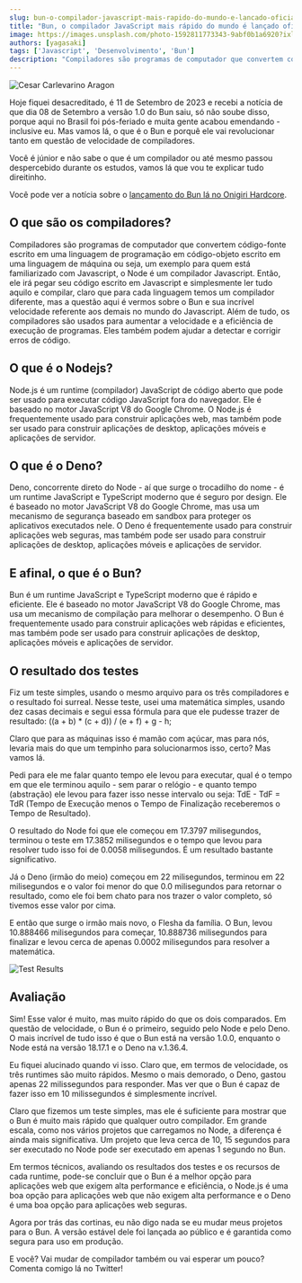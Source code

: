 ```yaml
---
slug: bun-o-compilador-javascript-mais-rapido-do-mundo-e-lancado-oficialmente
title: "Bun, o compilador JavaScript mais rápido do mundo é lançado oficialmente"
image: https://images.unsplash.com/photo-1592811773343-9abf0b1a6920?ixlib=rb-4.0.3&ixid=M3wxMjA3fDB8MHxwaG90by1wYWdlfHx8fGVufDB8fHx8fA%3D%3D&auto=format&fit=crop&w=2070&q=80
authors: [yagasaki]
tags: ['Javascript', 'Desenvolvimento', 'Bun']
description: "Compiladores são programas de computador que convertem código-fonte escrito em uma linguagem de programação em código-objeto escrito em uma linguagem de máquina ou seja, um exemplo para quem está familiarizado com Javascript, o Node é um compilador Javascript ..."
---
```


![Cesar Carlevarino Aragon](https://images.unsplash.com/photo-1592811773343-9abf0b1a6920?ixlib=rb-4.0.3&ixid=M3wxMjA3fDB8MHxwaG90by1wYWdlfHx8fGVufDB8fHx8fA%3D%3D&auto=format&fit=crop&w=2070&q=80)

Hoje fiquei desacreditado, é 11 de Setembro de 2023 e recebi a notícia de que dia 08 de Setembro a versão 1.0 do Bun saiu, só não soube disso, porque aqui no Brasil foi pós-feriado e muita gente acabou emendando - inclusive eu. Mas vamos lá, o que é o Bun e porquê ele vai revolucionar tanto em questão de velocidade de compiladores.

Você é júnior e não sabe o que é um compilador ou até mesmo passou despercebido durante os estudos, vamos lá que vou te explicar tudo direitinho.

Você pode ver a notícia sobre o [lançamento do Bun lá no Onigiri Hardcore](https://onigirihardcore.com.br/bun-lana-verso-10-e-promete-revolucionar-o-desenvolvimento-web).

## O que são os compiladores?
Compiladores são programas de computador que convertem código-fonte escrito em uma linguagem de programação em código-objeto escrito em uma linguagem de máquina ou seja, um exemplo para quem está familiarizado com Javascript, o Node é um compilador Javascript. Então, ele irá pegar seu código escrito em Javascript e simplesmente ler tudo aquilo e compilar, claro que para cada linguagem temos um compilador diferente, mas a questão aqui é vermos sobre o Bun e sua incrível velocidade referente aos demais no mundo do Javascript. Além de tudo, os compiladores são usados para aumentar a velocidade e a eficiência de execução de programas. Eles também podem ajudar a detectar e corrigir erros de código.

## O que é o Nodejs?
Node.js é um runtime (compilador) JavaScript de código aberto que pode ser usado para executar código JavaScript fora do navegador. Ele é baseado no motor JavaScript V8 do Google Chrome. O Node.js é frequentemente usado para construir aplicações web, mas também pode ser usado para construir aplicações de desktop, aplicações móveis e aplicações de servidor.

## O que é o Deno?
Deno, concorrente direto do Node - aí que surge o trocadilho do nome - é um runtime JavaScript e TypeScript moderno que é seguro por design. Ele é baseado no motor JavaScript V8 do Google Chrome, mas usa um mecanismo de segurança baseado em sandbox para proteger os aplicativos executados nele. O Deno é frequentemente usado para construir aplicações web seguras, mas também pode ser usado para construir aplicações de desktop, aplicações móveis e aplicações de servidor.

## E afinal, o que é o Bun?
Bun é um runtime JavaScript e TypeScript moderno que é rápido e eficiente. Ele é baseado no motor JavaScript V8 do Google Chrome, mas usa um mecanismo de compilação para melhorar o desempenho. O Bun é frequentemente usado para construir aplicações web rápidas e eficientes, mas também pode ser usado para construir aplicações de desktop, aplicações móveis e aplicações de servidor.

## O resultado dos testes
Fiz um teste simples, usando o mesmo arquivo para os três compiladores e o resultado foi surreal. Nesse teste, usei uma matemática simples, usando dez casas decimais e segui essa fórmula para que ele pudesse trazer de resultado: ((a + b) * (c + d)) / (e + f) + g - h;

Claro que para as máquinas isso é mamão com açúcar, mas para nós, levaria mais do que um tempinho para solucionarmos isso, certo? Mas vamos lá.

Pedi para ele me falar quanto tempo ele levou para executar, qual é o tempo em que ele terminou aquilo - sem parar o relógio - e quanto tempo (abstração) ele levou para fazer isso nesse intervalo ou seja: TdE - TdF = TdR (Tempo de Execução menos o Tempo de Finalização receberemos o Tempo de Resultado).

O resultado do Node foi que ele começou em 17.3797 milisegundos, terminou o teste em 17.3852 milisegundos e o tempo que levou para resolver tudo isso foi de 0.0058 milisegundos. É um resultado bastante significativo.

Já o Deno (irmão do meio) começou em 22 milisegundos, terminou em 22 milisegundos e o valor foi menor do que 0.0 milisegundos para retornar o resultado, como ele foi bem chato para nos trazer o valor completo, só tivemos esse valor por cima.

E então que surge o irmão mais novo, o Flesha da família. O Bun, levou 10.888466 milisegundos para começar, 10.888736 milisegundos para finalizar e levou cerca de apenas 0.0002 milisegundos para resolver a matemática.

![Test Results](https://user-images.githubusercontent.com/23272064/267136008-9c99d1eb-122e-4207-a16b-df7ed0328038.png)

## Avaliação
Sim! Esse valor é muito, mas muito rápido do que os dois comparados. Em questão de velocidade, o Bun é o primeiro, seguido pelo Node e pelo Deno. O mais incrível de tudo isso é que o Bun está na versão 1.0.0, enquanto o Node está na versão 18.17.1 e o Deno na v.1.36.4.

Eu fiquei alucinado quando vi isso. Claro que, em termos de velocidade, os três runtimes são muito rápidos. Mesmo o mais demorado, o Deno, gastou apenas 22 milissegundos para responder. Mas ver que o Bun é capaz de fazer isso em 10 milissegundos é simplesmente incrível.

Claro que fizemos um teste simples, mas ele é suficiente para mostrar que o Bun é muito mais rápido que qualquer outro compilador. Em grande escala, como nos vários projetos que carregamos no Node, a diferença é ainda mais significativa. Um projeto que leva cerca de 10, 15 segundos para ser executado no Node pode ser executado em apenas 1 segundo no Bun.

Em termos técnicos, avaliando os resultados dos testes e os recursos de cada runtime, pode-se concluir que o Bun é a melhor opção para aplicações web que exigem alta performance e eficiência, o Node.js é uma boa opção para aplicações web que não exigem alta performance e o Deno é uma boa opção para aplicações web seguras.

Agora por trás das cortinas, eu não digo nada se eu mudar meus projetos para o Bun. A versão estável dele foi lançada ao público e é garantida como segura para uso em produção.

E você? Vai mudar de compilador também ou vai esperar um pouco? Comenta comigo lá no Twitter!
